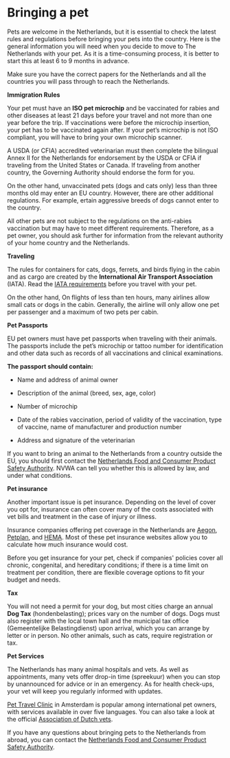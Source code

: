 # Bringing a pet 
Pets are welcome in the Netherlands, but it is essential to check the latest rules and regulations before bringing your pets into the country. Here is the general information you will need when you decide to move to The Netherlands with your pet. As it is a time-consuming process, it is better to start this at least 6 to 9 months in advance.

<callout>
  Make sure you have the correct papers for the Netherlands and all the countries you will pass through to reach the Netherlands. 
</callout>

**Immigration Rules** 

Your pet must have an **ISO pet microchip** and be vaccinated for rabies and other diseases at least 21 days before your travel and not more than one year before the trip. If vaccinations were before the microchip insertion, your pet has to be vaccinated again after. If your pet’s microchip is not ISO compliant, you will have to bring your own microchip scanner.

A USDA (or CFIA) accredited veterinarian must then complete the bilingual Annex II for the Netherlands for endorsement by the USDA or CFIA if traveling from the United States or Canada. If traveling from another country, the Governing Authority should endorse the form for you.

On the other hand, unvaccinated pets (dogs and cats only) less than three months old may enter an EU country. However, there are other additional regulations. For example, ertain aggressive breeds of dogs cannot enter to the country. 

All other pets are not subject to the regulations on the anti-rabies vaccination but may have to meet different requirements. Therefore, as a pet owner, you should ask further for information from the relevant authority of your home country and the Netherlands. 

**Traveling**

The rules for containers for cats, dogs, ferrets, and birds flying in the cabin and as cargo are created by the **International Air Transport Association** (IATA). Read the [IATA requirements](https://www.iatatravelcentre.com/NL-Netherlands-customs-currency-airport-tax-regulations-details.htm) before you travel with your pet.

On the other hand, On flights of less than ten hours, many airlines allow small cats or dogs in the cabin. Generally, the airline will only allow one pet per passenger and a maximum of two pets per cabin.

**Pet Passports**

EU pet owners must have pet passports when traveling with their animals. The passports include the pet’s microchip or tattoo number for identification and other data such as records of all vaccinations and clinical examinations. 

**The passport should contain:**

- Name and address of animal owner

- Description of the animal (breed, sex, age, color)

- Number of microchip

- Date of the rabies vaccination, period of validity of the vaccination, type of vaccine, name of manufacturer and production number

- Address and signature of the veterinarian

If you want to bring an animal to the Netherlands from a country outside the EU, you should first contact the [Netherlands Food and Consumer Product Safety Authority](https://english.nvwa.nl/). NVWA can tell you whether this is allowed by law, and under what conditions.

**Pet insurance** 

Another important issue is pet insurance. Depending on the level of cover you opt for, insurance can often cover many of the costs associated with vet bills and treatment in the case of injury or illness. 

Insurance companies offering pet coverage in the Netherlands are [Aegon](https://www.aegon.nl/particulier/?awc=8587_1626685335_c2c2275b72004a9fa2964c53848cd7f1), [Petplan](https://petplan.nl/?utm_source=daisycon&utm_medium=affiliate&utm_campaign=Expatica%20NL&utm_term&utm_content=63092), and [HEMA](https://verzekerdbijhema.nl/?utm_source=awin_666995&utm_medium=affiliates&utm_content=666995&awc=8413_1646306091_3432f073d9daa5e90c565dea311ae6e4). Most of these pet insurance websites allow you to calculate how much insurance would cost.

Before you get insurance for your pet, check if companies' policies cover all chronic, congenital, and hereditary conditions; if there is a time limit on treatment per condition, there are flexible coverage options to fit your budget and needs.  

**Tax**

You will not need a permit for your dog, but most cities charge an annual **Dog Tax** (hondenbelasting); prices vary on the number of dogs. Dogs must also register with the local town hall and the municipal tax office (Gemeentelijke Belastingdienst) upon arrival, which you can arrange by letter or in person. No other animals, such as cats, require registration or tax.

**Pet Services** 

The Netherlands has many animal hospitals and vets. As well as appointments, many vets offer drop-in time (spreekuur) when you can stop by unannounced for advice or in an emergency. As for health check-ups, your vet will keep you regularly informed with updates. 

[Pet Travel Clinic](https://www.dierenkliniekeuropaplein.nl/) in Amsterdam is popular among international pet owners, with services available in over five languages. You can also take a look at the official [Association of Dutch vets](https://www.knmvd.nl/).

If you have any questions about bringing pets to the Netherlands from abroad, you can contact the [Netherlands Food and Consumer Product Safety Authority](https://english.nvwa.nl/).